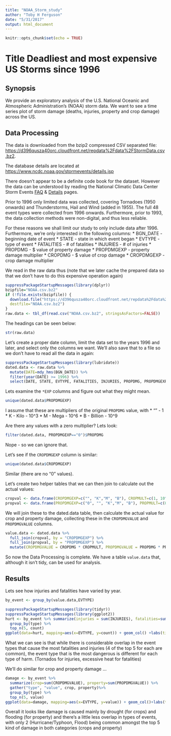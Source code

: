 ```yaml
---
title: "NOAA_Storm_study"
author: "Toby H Ferguson"
date: "5/31/2017"
output: html_document
---
```


```r
knitr::opts_chunk$set(echo = TRUE)
```
# Title Deadliest and most expensive US Storms since 1996

## Synopsis
We provide an exploratory analysis of the U.S. National Oceanic and Atmospheric Administration's (NOAA) storm data. We want to see a time series plot of storm damage (deaths, injuries, property and crop damage) across the US. 



## Data Processing
The data is downloaded from the bzip2 compressed CSV separated file: <https://d396qusza40orc.cloudfront.net/repdata%2Fdata%2FStormData.csv.bz2>.

The database details are located at <https://www.ncdc.noaa.gov/stormevents/details.jsp>

There doesn't appear to be a definite code book for the dataset. However the data can be understood by reading the National Climatic Data Center Storm Events [FAQ](https://d396qusza40orc.cloudfront.net/repdata%2Fpeer2_doc%2FNCDC%20Storm%20Events-FAQ%20Page.pdf) & [Details](https://www.ncdc.noaa.gov/stormevents/details.jsp) pages.

Prior to 1996 only limited data was collected, covering Tornadoes (1950 onwards) and Thunderstorms, Hail and Wind (added in 1955). The full 48 event types were collected from 1996 onwards. Furthermore, prior to 1993, the data collection methods were non-digital, and thus less reliable.

For these reasons we shall limit our study to only include data after 1996. Furthermore, we're only interested in the following columns:
* BGN_DATE - beginning date of event
* STATE - state in which event began
* EVTYPE - type of event
* FATALITIES - # of fatalities
* INJURIES - # of injuries
* PROPDMG - $ value of property damage
* PROPDMGEXP - property damage multiplier
* CROPDMG - $ value of crop damage
* CROPDMGEXP - crop damage multiplier


We read in the raw data thus (note that we later cache the prepared data so that we don't have to do this expensive operation again)
```r
suppressPackageStartupMessages(library(dplyr))
bzipfile="NOAA.csv.bz2"
if (!file.exists(bzipfile)) { 
  download.file("https://d396qusza40orc.cloudfront.net/repdata%2Fdata%2FStormData.csv.bz2",
  destfile="NOAA.csv.bz2")
}
raw.data <- tbl_df(read.csv("NOAA.csv.bz2", stringsAsFactors=FALSE))
```

The headings can be seen below:
```r
str(raw.data)
```


Let's create a proper date column, limit the data set to the years 1996 and later, and select only the columns we want. We'll also save that to a file so we don't have to read all the data in again:



```r
suppressPackageStartupMessages(library(lubridate))
dated.data <- raw.data %>% 
  mutate(DATE=mdy_hms(BGN_DATE)) %>%
  filter(year(DATE) >= 1996) %>%
  select(DATE, STATE, EVTYPE, FATALITIES, INJURIES, PROPDMG, PROPDMGEXP, CROPDMG, CROPDMGEXP)

```

Lets examine the `*EXP` columns and figure out what they might mean.

```r
unique(dated.data$PROPDMGEXP)
```
I assume that these are multipliers of the original `PROPDMG` value, with 
* "" - 1
* K - Kilo  - 10^3
* M - Mega  - 10^6
* B - Billion - 10^9

Are there any values with a zero multiplier? Lets look:
```r
filter(dated.data, PROPDMGEXP=="0")$PROPDMG
```
Nope - so we can ignore that.

Let's see if the `CROPDMGEXP` column is similar:
```r
unique(dated.data$CROPDMGEXP)
```
Similar (there are no "0" values).

Let's create two helper tables that we can then join to calculate out the actual values:
```r
cropval <- data.frame(CROPDMGEXP=c("", "K","M", "B"), CROPMULT=c(1, 10^3, 10^6, 10^9), stringsAsFactors = FALSE)
propval <- data.frame(PROPDMGEXP=c("0", "", "K","M", "B"), PROPMULT=c(0, 1, 10^3, 10^6, 10^9), stringsAsFactors = FALSE)
```

We will join these to the dated.data table, then calculate the actual value for crop and property damage, collecting these in the `CROPDMGVALUE` and `PROPDMGVALUE` columns. 

```r

value.data <- dated.data %>% 
  full_join(cropval, by = "CROPDMGEXP") %>%
  full_join(propval, by = "PROPDMGEXP") %>%
  mutate(CROPDMGVALUE = CROPDMG * CROPMULT, PROPDMGVALUE = PROPDMG * PROPMULT)
```

So now the Data Processing is complete. We have a table `value.data` that, although it isn't tidy, can be used for analysis.

## Results
Lets see how injuries and fatalities have varied by year.  
```r
by_event <- group_by(value.data,EVTYPE)

suppressPackageStartupMessages(library(tidyr))
suppressPackageStartupMessages(library(ggplot2))
hurt <- by_event %>% summarize(injuries = sum(INJURIES), fatalities=sum(FATALITIES)) %>% gather("type", "count", injuries, fatalities) %>% 
  group_by(type) %>% 
  top_n(5, count)
ggplot(data=hurt, mapping=aes(x=EVTYPE, y=count)) + geom_col() +labs(title = "Most Harmful Events in USA", x="Event Type") + geom_text(aes(x=EVTYPE, y=count, label=count), hjust=-0.3) + ylim(0, 25000)+facet_grid(type ~ .)+coord_flip()
```

What we can see is that while there is considerable overlap in the event types that cause the most fatalities and injuries (4 of the top 5 for each are common), the event type that is the most dangerous is different for each type of harm. (Tornados for injuries, excessive heat for fatalities)

We'll do similar for crop and property damage ...

```r
damage <- by_event %>%
  summarize(crop=sum(CROPDMGVALUE), property=sum(PROPDMGVALUE)) %>%
  gather("type", "value", crop, property)%>% 
  group_by(type) %>% 
  top_n(5, value)
ggplot(data=damage, mapping=aes(x=EVTYPE, y=value)) + geom_col()+labs(title = "Storm Related Damage in USA")+labs(y="Cost in $") + geom_text(aes(x=EVTYPE, y=value, label=value), hjust=-0.2) +facet_grid(type ~ ., labeller = label_both)+ylim(0,2e+11)+coord_flip()
```

Overall it looks like damage is caused mainly by drought (for crops) and flooding (for property) and there's a little less overlap in types of events, with only 2 (Hurricane/Typhoon, Flood) being common amongst the top 5 kind of damage in both categories (crops and property)
